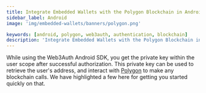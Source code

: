 ```yaml
---
title: Integrate Embedded Wallets with the Polygon Blockchain in Android
sidebar_label: Android
image: 'img/embedded-wallets/banners/polygon.png'

keywords: [android, polygon, web3auth, authentication, blockchain]
description: 'Integrate Embedded Wallets with the Polygon Blockchain in Android | Embedded Wallets'
---
```



<SEO
  title="Integrate Embedded Wallets with the Polygon Blockchain in Android"
  description="Integrate Embedded Wallets with the Polygon Blockchain in Android | Embedded Wallets"
  image="https://docs.metamask.io/img/embedded-wallets/banners/polygon.png"
  slug="/embedded-wallets/connect-blockchain/evm/polygon/android"
/>

While using the Web3Auth Android SDK, you get the private key within the user scope after successful authorization. This private key can be used to retrieve the user's address, and interact with [Polygon](https://polygon.technology/) to make any blockchain calls. We have highlighted a few here for getting you started quickly on that.

<EVMInteraction />
